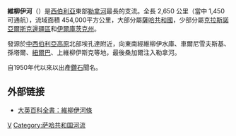 {{Infobox_river 
|river_name = 維柳伊河
|image_name = 
|caption = 
|origin = [[中西伯利亞高原|中西伯利亞高原]]
|mouth = [[勒拿河|勒拿河]]
|basin_countries = [[俄羅斯|俄羅斯]]
|length = 2,650 公里
|elevation =
|discharge = 1,480 立方公尺/秒 (河口附近)
|watershed = 454,000 平方公里
}}
'''維柳伊河'''（{{lang-ru|'''Вилюй'''}}）是[[西伯利亞|西伯利亞]]東部[[勒拿河|勒拿河]]最長的支流。全長 2,650 公里（當中 1,450 可通航），流域面積 454,000平方公里，大部分屬[[薩哈共和國|薩哈共和國]]，少部分屬[[克拉斯諾亞爾斯克邊疆區|克拉斯諾亞爾斯克邊疆區]]和[[伊爾庫茨克州|伊爾庫茨克州]]。 

發源於[[中西伯利亞高原|中西伯利亞高原]]北部埃孔達附近，向東南經維柳伊水庫、車爾尼雪夫斯基、孫塔爾、[[紐爾巴|紐爾巴]]、上維柳伊斯克等地，最後桑加爾注入勒拿河。

自1950年代以來以出產[[鑽石|鑽石]]聞名。

== 外部链接 ==
* [http://www.britannica.com/eb/article-9075403/ 大英百科全書：維柳伊河條]

[[Category:俄羅斯河流|V]]
[[Category:萨哈共和国河流|Category:萨哈共和国河流]]